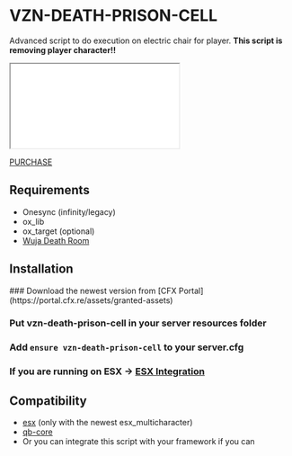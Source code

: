 
# VZN-DEATH-PRISON-CELL

Advanced script to do execution on electric chair for player. **This script is removing player character!!**

<iframe
    className="aspect-video w-full"
    src={"https://www.youtube.com/embed/GuxvDLdbF3c"}
    title="VZN Death Prison Cell preview"
    allow="accelerometer; autoplay; clipboard-write; encrypted-media; gyroscope; picture-in-picture"
></iframe>

[PURCHASE](https://vzn-scripts.tebex.io/package/6619693)

## Requirements

-   Onesync (infinity/legacy)
-   ox_lib
-   ox_target (optional)
-   [Wuja Death Room](https://wuja-maps.tebex.io/package/6312401)

## Installation

<Steps>
### Download the newest version from [CFX Portal](https://portal.cfx.re/assets/granted-assets)

### Put vzn-death-prison-cell in your server resources folder

### Add `ensure vzn-death-prison-cell` to your server.cfg

### If you are running on ESX -> [ESX Integration](./vzn-death-prison-cell/integration/esx.mdx)

</Steps>

## Compatibility

-   [esx](https://github.com/esx-framework/esx_core) (only with the newest esx_multicharacter)
-   [qb-core](https://github.com/qbcore-framework/qb-core)
-   Or you can integrate this script with your framework if you can
